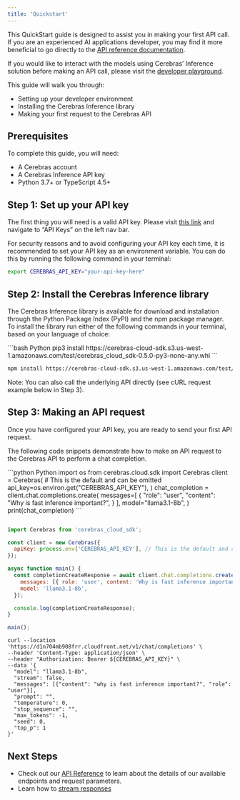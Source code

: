 ```yaml
---
title: 'Quickstart'
---
```


This QuickStart guide is designed to assist you in making your first API call. If you are an experienced AI applications developer, you may find it more beneficial to go directly to the [API reference documentation](https://inference-docs.cerebras.ai/api-reference/chat-completions).

If you would like to interact with the models using Cerebras’ Inference solution before making an API call, please visit the [developer playground](https://d3r97n7qwktix5.cloudfront.net/).

This guide will walk you through:
* Setting up your developer environment
* Installing the Cerebras Inference library
* Making your first request to the Cerebras API

## Prerequisites

To complete this guide, you will need:
* A Cerebras account
* A Cerebras Inference API key
* Python 3.7+ or TypeScript 4.5+

## Step 1: Set up your API key

The first thing you will need is a valid API key. Please visit [this link](https://d3r97n7qwktix5.cloudfront.net/) and navigate to “API Keys” on the left nav bar.

For security reasons and to avoid configuring your API key each time, it is recommended to set your API key as an environment variable. You can do this by running the following command in your terminal:

```bash
export CEREBRAS_API_KEY="your-api-key-here"
```

## Step 2: Install the Cerebras Inference library

The Cerebras Inference library is available for download and installation through the Python Package Index (PyPI) and the npm package manager. To install the library run either of the following commands in your terminal, based on your language of choice:

<CodeGroup>
```bash Python
pip3 install https://cerebras-cloud-sdk.s3.us-west-1.amazonaws.com/test/cerebras_cloud_sdk-0.5.0-py3-none-any.whl
```

```bash Node.js
npm install https://cerebras-cloud-sdk.s3.us-west-1.amazonaws.com/test/cerebras_cloud_sdk-0.5.0.tgz
```
</CodeGroup>

<Note>Note: You can also call the underlying API directly (see cURL request example below in Step 3).</Note>

## Step 3: Making an API request

Once you have configured your API key, you are ready to send your first API request.

The following code snippets demonstrate how to make an API request to the Cerebras API to perform a chat completion.

<CodeGroup>
```python Python
import os
from cerebras.cloud.sdk import Cerebras
client = Cerebras(
    # This is the default and can be omitted
    api_key=os.environ.get("CEREBRAS_API_KEY"),
)
chat_completion = client.chat.completions.create(
    messages=[
        {
            "role": "user",
            "content": "Why is fast inference important?",
        }
],
    model="llama3.1-8b",
)
print(chat_completion)
```

```javascript Node.js

import Cerebras from 'cerebras_cloud_sdk';

const client = new Cerebras({
  apiKey: process.env['CEREBRAS_API_KEY'], // This is the default and can be omitted
});

async function main() {
  const completionCreateResponse = await client.chat.completions.create({
    messages: [{ role: 'user', content: 'Why is fast inference important?' }],
    model: 'llama3.1-8b',
  });

  console.log(completionCreateResponse);
}

main();
```

```cli cURL
curl --location 'https://d1n704mb908frr.cloudfront.net/v1/chat/completions' \
--header 'Content-Type: application/json' \
--header "Authorization: Bearer ${CEREBRAS_API_KEY}" \
--data '{
  "model": "llama3.1-8b",
  "stream": false,
  "messages": [{"content": "why is fast inference important?", "role": "user"}],
  "prompt": "",
  "temperature": 0,
  "stop_sequence": "",
  "max_tokens": -1,
  "seed": 0,
  "top_p": 1
}'
```
</CodeGroup>

## Next Steps
* Check out our [API Reference]('/api-reference/chat-completions') to learn about the details of our available endpoints and request parameters.
* Learn how to [stream responses]('/streaming')